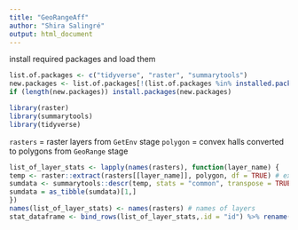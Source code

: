 ```yaml
---
title: "GeoRangeAff"
author: "Shira Salingré"
output: html_document
---
```


install required packages and load them
```r
list.of.packages <- c("tidyverse", "raster", "summarytools")
new.packages <- list.of.packages[!(list.of.packages %in% installed.packages()[,"Package"])]
if (length(new.packages)) install.packages(new.packages)

library(raster)
library(summarytools)
library(tidyverse)

```

`rasters` = raster layers from `GetEnv` stage
`polygon` = convex halls converted to polygons from `GeoRange` stage

```r
list_of_layer_stats <- lapply(names(rasters), function(layer_name) {
temp <- raster::extract(rasters[[layer_name]], polygon, df = TRUE) # extract raster values for polygon
sumdata <- summarytools::descr(temp, stats = "common", transpose = TRUE) # summary statistics for  temperature data
sumdata = as_tibble(sumdata)[1,]
})
names(list_of_layer_stats) <- names(rasters) # names of layers
stat_dataframe <- bind_rows(list_of_layer_stats,.id = "id") %>% rename(layer = id) # bind all together and create a summary statistics dataframe


```


